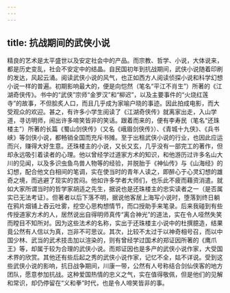 ```yaml
---
---
---
```

title: 抗战期间的武侠小说
---




精良的艺术是太平盛世以及安定社会中的产品。而宗教、哲学、小说，大体说来，都是历史变乱，社会不安定中的结晶。自民国初年到抗战期间，武侠小说随着印刷的发达，风起云涌。阅读武侠小说的风气，也正如西方人阅读侦探小说和科学幻想小说一样的普遍。初期影响最大的，便是向恺然（笔名“平江不肖生”）所著的《江湖奇侠传》。书中的“武侠”宗师“金罗汉”和“柳迟”，以及主要事件的“火烧红莲寺”的故事，不但脍炙人口，而且几乎成为家喻户晓的事迹。因此拍成电影，而大受观众的欢迎。甚之，有许多小学生阅读了《江湖奇侠传》就离家出走，入山学道，寻访明师，闹出许多啼笑皆非的笑话。跟着而来的，便有李寿民（笔名“还珠楼主”）所著的长篇《蜀山剑侠传》（又名《峨眉剑侠传》）、《青城十九侠》、《兵书峡》等剑侠小说，都畅销全国而充斥书摊。至于出租武侠小说的行业，也因此应运而兴，赚得大好生意。还珠楼主的小说，又长又玄，几乎没有一部完工的著作，但却永远吸引着读者的心理。他以曾经学过道家方术的知识，和他游历过许多名山大川的见闻，以及多识虫鱼鸟兽人物等的经验，并脱胎于《神仙传》与《山海经》的幻想，配合他文白相间的笔调，实在使当时的青年人读之，即醉心于心灵幻想的雄奇之境，而逃避了现实的苦闷。他如许多学者大师们，也乐此不疲而藉资消遣。就如大家所谓当时的哲学家胡适之先生，据说也是还珠楼主的忠实读者之一（是否属实已无法考证）。但著者以后下落不明，据说他客居上海写小说时，堕落到终日躺在鸦片烟铺上吞云吐雾，挖空心思构想情节，而口授助手来笔录。后来我碰到有些传授道家方术的人，居然说出自得明师真传“离合神光”的道法，实在令人哑然失笑而瞠目不知所对。因为这些法术的名称，实出于还珠楼主小说中的杜撰臆造，结果竟公然有人信以为真，岂非不可思议。其次，比较不太过于以神奇相号召，而以中国少林、武当的武术技击加以渲染的，则有曾经学过国术的郑证因所著的《鹰爪王》等，却属于较为合理的武侠小说。而郑证因也是多产的武侠小说作家，大受国术界的欣赏。其他还有些后起之秀的武侠小说作家，记忆不全，姑不详说。受到这些武侠小说的影响，抗日战争期间，川康一带，公然有人号称结合剑仙侠客的地方团队，愿意参加抗战。这种爱国热情的忠义之气，实在值得敬佩，但是他们的见解和常识，却仍停留在“义和拳”时代，也是令人啼笑皆非的事。
